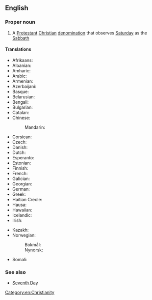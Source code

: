 ==English==

===Proper noun===
{{wikipedia}}
{{en-proper noun|head=[[seventh|Seventh]]-[[day]] [[adventist|Adventist]] [[church|Church]]}}

# A [[Protestant]] [[Christian]] [[denomination]] that observes [[Saturday]] as the [[Sabbath]]

====Translations====
{{trans-top|Christian denomination}}
* Afrikaans: {{t|af|Sewendedag Adventiste Kerk|s}}
* Albanian: {{t|sq|Kisha Adventiste e Ditës së Shtatë}}
* Amharic: {{t|am|የሰባተኛው ቀን አድቬንቲስት ቤተክርስቲያን}}
* Arabic: {{t|ar|كنيسة الأدفنتست اليوم السابع|f}}
* Armenian: {{t|hy|Յոթերորդ օրվա ադվենտիստական եկեղեցի}}
* Azerbaijani: {{t|az|Yeddinci Gün Adventist Kilsəsi|s}}
* Basque: {{t|eu|Zazpigarren Eguneko Adventista Eliza|s}}
* Belarusian: {{t|be|Царква адвентыстаў сёмага дня|f}}
* Bengali: {{t|bn|সপ্তম দিনের অ্যাডভেন্টিস্ট চার্চ}}
* Bulgarian: {{t|bg|Църква на адвентистите от седмия ден|f}}
* Catalan: {{t|ca|Església Adventista del Setè Dia|f}}
* Chinese:
*: Mandarin: {{t|cmn|基督复临安息日会|tr=Jīdū fù lín ānxírì huì}}
* Corsican: {{t|co|Chjesa Adventista di u Settimu Ghjornu}}
* Czech: {{t|cs|Církev adventistů sedmého dne}}
* Danish: {{t|da|Syvendedags adventistkirke}}
* Dutch: {{t|nl|Zevende-dags Adventisten}}
* Esperanto: {{t|eo|Adventisma Preĝejo de la Sepa Tago|s}}
* Estonian: {{t|et|Seitsmenda päeva adventkogudus|s}}
* Finnish: {{t|fi|Seitsemännen päivän adventtikirkko|s}}
* French: {{t|fr|Église adventiste du septième jour|f}}
* Galician: {{t|gl|Igrexa Adventista do Sétimo Día|f}}
* Georgian: {{t|ka|მეშვიდე დღის ადვენტისტური ეკლესია}}
* German: {{t|de|Kirche der Siebenten-Tags-Adventisten|f}}
* Greek: {{t|el|Εκκλησία Αντβεντιστών της Εβδόμης Ημέρας|f}}
* Haitian Creole: {{t|ht|Legliz Advantis Setyèm Jou}}
* Hausa: {{t|ha|Cocin Adventist na Bakwai}}
* Hawaiian: {{t|haw|Ka Halepule Adventist Ehiku}}
* Icelandic: {{t|is|Kirkja sjöunda dags aðventista|f}}
* Irish: {{t|ga|Eaglais Aidbhinteach an 7ú Lá|f}}
{{trans-mid}}
* Kazakh: {{t|kk|Жетінші күн адвентистер шіркеуі}}
* Norwegian:
*: Bokmål: {{t|nb|Syvendedags Adventistkirken|m}}
*: Nynorsk: {{t|nn|Sjuandedags Adventistkyrkjen|m}}
* Somali: {{t|so|Kaniisadda Adventist-ka ee toddobaad}}
{{trans-bottom}}

===See also===
* [[Seventh Day]]

[[Category:en:Christianity]]